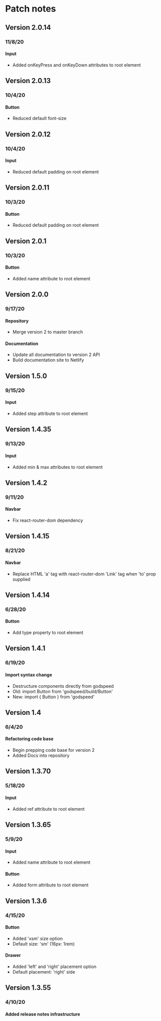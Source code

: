 # Patch notes

## Version 2.0.14
### 11/8/20

#### Input
- Added onKeyPress and onKeyDown attributes to root element

## Version 2.0.13
### 10/4/20

#### Button
- Reduced default font-size

## Version 2.0.12
### 10/4/20

#### Input
- Reduced default padding on root element

## Version 2.0.11
### 10/3/20

#### Button
- Reduced default padding on root element

## Version 2.0.1
### 10/3/20

#### Button
- Added name attribute to root element

## Version 2.0.0
### 9/17/20

#### Repository
- Merge version 2 to master branch

#### Documentation
- Update all documentation to version 2 API
- Build documentation site to Netlify

## Version 1.5.0
### 9/15/20

#### Input
- Added step attribute to root element

## Version 1.4.35
### 9/13/20

#### Input
- Added min & max attributes to root element

## Version 1.4.2
### 9/11/20

#### Navbar
- Fix react-router-dom dependency 

## Version 1.4.15
### 8/21/20

#### Navbar
- Replace HTML 'a' tag with react-router-dom 'Link' tag when 'to' prop supplied

## Version 1.4.14
### 6/28/20

#### Button
- Add type property to root element

## Version 1.4.1
### 6/19/20

#### Import syntax change
- Destructure components directly from godspeed
- Old: import Button from 'godspeed/build/Button'
- New: import { Button } from 'godspeed'

## Version 1.4
### 6/4/20

#### Refactoring code base
- Begin prepping code base for version 2 
- Added Docs into repository

## Version 1.3.70
### 5/18/20

#### Input
- Added ref attribute to root element

## Version 1.3.65
### 5/9/20

#### Input
- Added name attribute to root element

#### Button
- Added form attribute to root element

## Version 1.3.6
### 4/15/20

#### Button
- Added 'xsm' size option
- Default size: 'sm' (16px: 1rem)

#### Drawer
- Added 'left' and 'right' placement option
- Default placement: 'right' side

## Version 1.3.55
### 4/10/20

#### Added release notes infrastructure